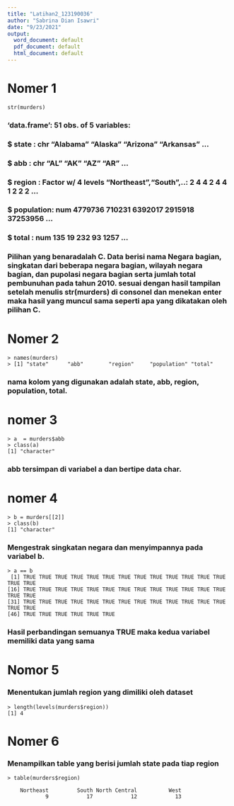 ---
title: "Latihan2_123190036"
author: "Sabrina Dian Isawri"
date: "9/23/2021"
output:
  word_document: default
  pdf_document: default
  html_document: default
---

# Nomer 1
```
str(murders)
```
### 'data.frame':	51 obs. of  5 variables:
### $ state     : chr  "Alabama" "Alaska" "Arizona" "Arkansas" ...
### $ abb       : chr  "AL" "AK" "AZ" "AR" ...
### $ region    : Factor w/ 4 levels "Northeast","South",..: 2 4 4 2 4 4 1 2   2 2 ...
### $ population: num  4779736 710231 6392017 2915918 37253956 ...
### $ total     : num  135 19 232 93 1257 ...
 
### Pilihan yang benaradalah C. Data berisi nama Negara bagian, singkatan dari beberapa negara bagian, wilayah negara bagian, dan pupolasi negara bagian serta jumlah total pembunuhan pada tahun 2010. sesuai dengan hasil tampilan setelah menulis str(murders) di consonel dan menekan enter maka hasil yang muncul sama seperti apa yang dikatakan oleh pilihan C.


# Nomer 2
```
> names(murders)
> [1] "state"      "abb"        "region"     "population" "total"
```
### nama kolom yang digunakan adalah state, abb, region, population, total.

# nomer 3
```
> a  = murders$abb
> class(a)
[1] "character"
```
### abb tersimpan di variabel a dan bertipe data char.

# nomer 4 
```
> b = murders[[2]]
> class(b)
[1] "character"
```
### Mengestrak singkatan negara dan menyimpannya pada variabel b.
```
> a == b 
 [1] TRUE TRUE TRUE TRUE TRUE TRUE TRUE TRUE TRUE TRUE TRUE TRUE TRUE TRUE TRUE
[16] TRUE TRUE TRUE TRUE TRUE TRUE TRUE TRUE TRUE TRUE TRUE TRUE TRUE TRUE TRUE
[31] TRUE TRUE TRUE TRUE TRUE TRUE TRUE TRUE TRUE TRUE TRUE TRUE TRUE TRUE TRUE
[46] TRUE TRUE TRUE TRUE TRUE TRUE
```
### Hasil perbandingan semuanya TRUE maka kedua variabel memiliki data yang sama 

# Nomor 5 
### Menentukan jumlah region yang dimiliki oleh dataset 
```
> length(levels(murders$region))
[1] 4
```

# Nomer 6 
### Menampilkan table yang berisi jumlah state pada tiap region 
```
> table(murders$region)

    Northeast         South North Central          West 
            9            17            12            13 
```

